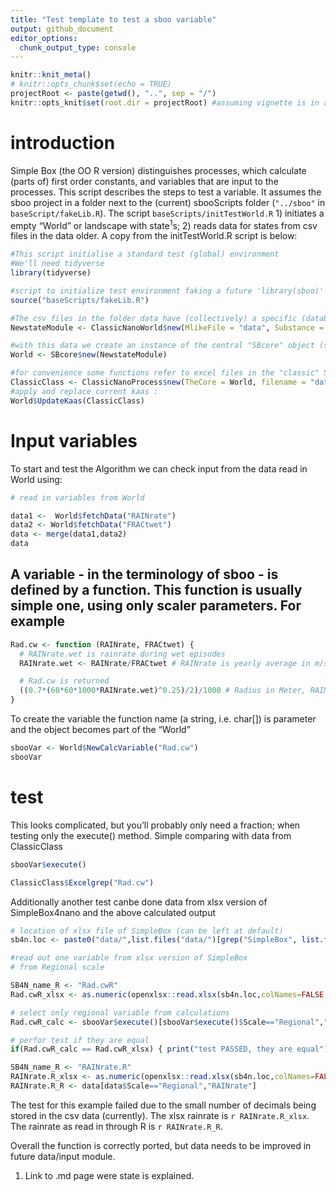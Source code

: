 ```yaml
---
title: "Test template to test a sboo variable"
output: github_document
editor_options: 
  chunk_output_type: console
---
```


```r
knitr::knit_meta()
# knitr::opts_chunk$set(echo = TRUE)
projectRoot <- paste(getwd(), "..", sep = "/")
knitr::opts_knit$set(root.dir = projectRoot) #assuming vignette is in a direct subfolder of the project
```

# introduction

Simple Box (the OO R version) distinguishes processes, which calculate (parts of) first order constants, and variables that are input to the processes. This script describes the steps to test a variable. It assumes the sboo project in a folder next to the (current) sbooScripts folder (`"../sboo"` in `baseScript/fakeLib.R`). The script `baseScripts/initTestWorld.R` 1) initiates a empty "World" or landscape with state^1^s; 2) reads data for states from csv files in the data older. A copy from the initTestWorld.R script is below: 

```r

#This script initialise a standard test (global) environment
#We'll need tidyverse
library(tidyverse)

#script to initialize test environment faking a future 'library(sboo)'
source("baseScripts/fakeLib.R")

#The csv files in the folder data have (collectively) a specific (database-like) structure and contains data only
NewstateModule <- ClassicNanoWorld$new(MlikeFile = "data", Substance = "nAg_10nm")

#with this data we create an instance of the central "SBcore" object (sboo uses the R6 package for its OO part).
World <- SBcore$new(NewstateModule)

#for convenience some functions refer to excel files in the "classic" SB layout
ClassicClass <- ClassicNanoProcess$new(TheCore = World, filename = "data/20210331 SimpleBox4nano_rev006.xlsx")
#apply and replace current kaas :
World$UpdateKaas(ClassicClass)

```

# Input variables

To start and test the Algorithm we can check input from the data read in World using:

```r
# read in variables from World

data1 <-  World$fetchData("RAINrate")
data2 <- World$fetchData("FRACtwet")
data <- merge(data1,data2)
data
```

## A variable - in the terminology of sboo - is defined by a function. This function is usually simple one, using only scaler parameters. For example 
```r
Rad.cw <- function (RAINrate, FRACtwet) {
  # RAINrate.wet is rainrate during wet episodes
  RAINrate.wet <- RAINrate/FRACtwet # RAINrate is yearly average in m/s (input DATA in mm/yr)

  # Rad.cw is returned 
  ((0.7*(60*60*1000*RAINrate.wet)^0.25)/2)/1000 # Radius in Meter, RAINrate.wet in m/s]
}
```

To create the variable the function name (a string, i.e. char[]) is parameter and the object becomes part of the "World"
```r
sbooVar <- World$NewCalcVariable("Rad.cw")
sbooVar
```
# test 
This looks complicated, but you'll probably only need a fraction; when testing only the execute() method.
Simple comparing with data from ClassicClass

```r

sbooVar$execute()

ClassicClass$Excelgrep("Rad.cw")

```

Additionally another test canbe done data from xlsx version of SimpleBox4nano and the above calculated output

```r


# location of xlsx file of SimpleBox (can be left at default)
sb4n.loc <- paste0("data/",list.files("data/")[grep("SimpleBox", list.files("data/"))])

#read out one variable from xlsx version of SimpleBox
# from Regional scale

SB4N_name_R <- "Rad.cwR"
Rad.cwR_xlsx <- as.numeric(openxlsx::read.xlsx(sb4n.loc,colNames=FALSE, namedRegion =SB4N_name_R))

# select only regional variable from calculations
Rad.cwR_calc <- sbooVar$execute()[sbooVar$execute()$Scale=="Regional","Rad.cw"]

# perfor test if they are equal
if(Rad.cwR_calc == Rad.cwR_xlsx) { print("test PASSED, they are equal") } else { print("test FAILED they are not equal, maybe equalish?")}

SB4N_name_R <- "RAINrate.R"
RAINrate.R_xlsx <- as.numeric(openxlsx::read.xlsx(sb4n.loc,colNames=FALSE, namedRegion =SB4N_name_R))
RAINrate.R_R <- data[data$Scale=="Regional","RAINrate"]


```

The test for this example failed due to the small number of decimals being stored in the csv data (currently).
The xlsx rainrate is `r RAINrate.R_xlsx`. The rainrate as read in through R is `r RAINrate.R_R`.

Overall the function is correctly ported, but data needs to be improved in future data/input module.

1.  Link to .md page were state is explained.
